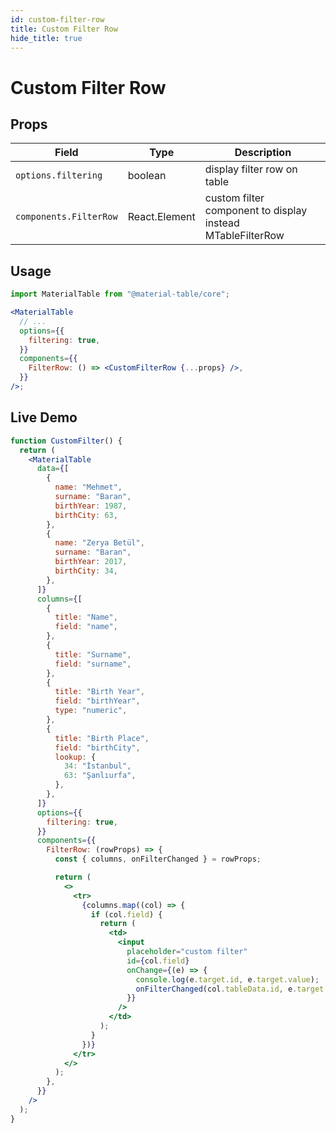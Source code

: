 ```yaml
---
id: custom-filter-row
title: Custom Filter Row
hide_title: true
---
```


# Custom Filter Row


## Props

| Field                  | Type          | Description                                                |
| ---------------------- | ------------- | ---------------------------------------------------------- |
| `options.filtering`    | boolean       | display filter row on table                                |
| `components.FilterRow` | React.Element | custom filter component to display instead MTableFilterRow |

## Usage

```jsx
import MaterialTable from "@material-table/core";

<MaterialTable
  // ...
  options={{
    filtering: true,
  }}
  components={{
    FilterRow: () => <CustomFilterRow {...props} />,
  }}
/>;
```

## Live Demo

<InfoBannerAboutGlobalVarsInDemos />

```jsx live
function CustomFilter() {
  return (
    <MaterialTable
      data={[
        {
          name: "Mehmet",
          surname: "Baran",
          birthYear: 1987,
          birthCity: 63,
        },
        {
          name: "Zerya Betül",
          surname: "Baran",
          birthYear: 2017,
          birthCity: 34,
        },
      ]}
      columns={[
        {
          title: "Name",
          field: "name",
        },
        {
          title: "Surname",
          field: "surname",
        },
        {
          title: "Birth Year",
          field: "birthYear",
          type: "numeric",
        },
        {
          title: "Birth Place",
          field: "birthCity",
          lookup: {
            34: "İstanbul",
            63: "Şanlıurfa",
          },
        },
      ]}
      options={{
        filtering: true,
      }}
      components={{
        FilterRow: (rowProps) => {
          const { columns, onFilterChanged } = rowProps;

          return (
            <>
              <tr>
                {columns.map((col) => {
                  if (col.field) {
                    return (
                      <td>
                        <input
                          placeholder="custom filter"
                          id={col.field}
                          onChange={(e) => {
                            console.log(e.target.id, e.target.value);
                            onFilterChanged(col.tableData.id, e.target.value);
                          }}
                        />
                      </td>
                    );
                  }
                })}
              </tr>
            </>
          );
        },
      }}
    />
  );
}
```
